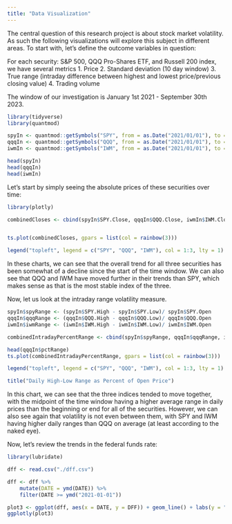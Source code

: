 ```yaml
---
title: "Data Visualization"
---
```



The central question of this research project is about stock market volatility. As such the following visualizations will explore this subject in different areas. To start with, let's define the outcome variables in question:

For each security: S&P 500, QQQ Pro-Shares ETF, and Russell 200 index, we have several metrics
1. Price
2. Standard deviation (10 day window)
3. True range (intraday difference between highest and lowest price/previous closing value)
4. Trading volume

The window of our investigation is January 1st 2021 - September 30th 2023.

``` r
library(tidyverse)
library(quantmod)

spyIn <- quantmod::getSymbols("SPY", from = as.Date("2021/01/01"), to = as.Date("2023/09/30"), periodicity = "daily", src = "yahoo", auto.assign = FALSE)
qqqIn <- quantmod::getSymbols("QQQ", from = as.Date("2021/01/01"), to = as.Date("2023/09/30"), periodicity = "daily", src = "yahoo", auto.assign = FALSE)
iwmIn <- quantmod::getSymbols("IWM", from = as.Date("2021/01/01"), to = as.Date("2023/09/30"), periodicity = "daily", src = "yahoo", auto.assign = FALSE)

head(spyIn)
head(qqqIn)
head(iwmIn)


```


Let's start by simply seeing the absolute prices of these securities over time:
```r
library(plotly)

combinedCloses <- cbind(spyIn$SPY.Close, qqqIn$QQQ.Close, iwmIn$IWM.Close)


ts.plot(combinedCloses, gpars = list(col = rainbow(3)))

legend("topleft", legend = c("SPY", "QQQ", "IWM"), col = 1:3, lty = 1)
```


In these charts, we can see that the overall trend for all three securities has been somewhat of a decline since the start of the time window. We can also see that QQQ and IWM have moved further in their trends than SPY, which makes sense as that is the most stable index of the three.



Now, let us look at the intraday range volatility measure. 
``` r

spyIn$spyRange <- (spyIn$SPY.High - spyIn$SPY.Low)/ spyIn$SPY.Open
qqqIn$qqqRange <- (qqqIn$QQQ.High - qqqIn$QQQ.Low)/ qqqIn$QQQ.Open
iwmIn$iwmRange <- (iwmIn$IWM.High - iwmIn$IWM.Low)/ iwmIn$IWM.Open

combinedIntradayPercentRange <- cbind(spyIn$spyRange, qqqIn$qqqRange, iwmIn$iwmRange)

head(qqqIn$pctRange)
ts.plot(combinedIntradayPercentRange, gpars = list(col = rainbow(3)))

legend("topleft", legend = c("SPY", "QQQ", "IWM"), col = 1:3, lty = 1)

title("Daily High-Low Range as Percent of Open Price")


```

In this chart, we can see that the three indices tended to move together, with the midpoint of the time window having a higher average range in daily prices than the beginning or end for all of the securities. However, we can also see again that volatility is not even between them, with SPY and IWM having higher daily ranges than QQQ on average (at least according to the naked eye).


Now, let's review the trends in the federal funds rate:
``` r
library(lubridate)

dff <- read.csv("./dff.csv")

dff <- dff %>%
    mutate(DATE = ymd(DATE)) %>%
    filter(DATE >= ymd("2021-01-01"))

plot3 <- ggplot(dff, aes(x = DATE, y = DFF)) + geom_line() + labs(y = "Daily Federal Fund Rate", x = "Time", title = "Daily Federal Funds Rate over Time")
ggplotly(plot3)



```